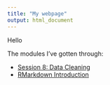 ```yaml
---
title: "My webpage"
output: html_document
---
```


Hello

The modules I've gotten through:

- [Session 8: Data Cleaning](session-8-cleaning.html)
- [RMarkdown Introduction](Intro-RMarkdown2.html)